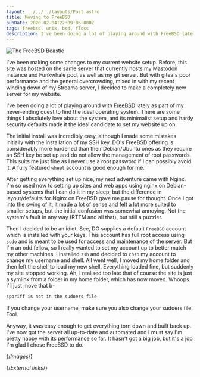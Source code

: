 ```yaml
---
layout: ../../../layouts/Post.astro
title: Moving to FreeBSD
pubDate: 2020-02-04T22:09:06.000Z
tags: freebsd, unix, bsd, floss
description: I've been doing a lot of playing around with FreeBSD lately as part of my never-ending quest to find the ideal operating system. There are some things I absolutely love about the system, and its minimalist setup and hardy security defaults made it the ideal candidate to set my website up on.
---
```


![The FreeBSD Beastie][beastie]

I've been making some changes to my current website setup. Before, this site was hosted on the same server that currently hosts my Mastodon instance and Funkwhale pod, as well as my git server. But with gitea's poor performance and the general overcrowding, mixed in with my recent winding down of my Streama server, I decided to make a completely new server for
my website.

I've been doing a lot of playing around with [FreeBSD][freebsd] lately as part of my never-ending quest to find the ideal operating system. There are some things I absolutely love about the system, and its minimalist setup and hardy security defaults made it the ideal candidate to set my website up on.

The initial install was incredibly easy, although I made some mistakes initially with the installation of my SSH key. DO's FreeBSD offering is considerably more hardened than their Debian/Ubuntu ones as they require an SSH key be set up and do not allow the management of root passwords. This suits me just fine as I never use a root password if I can possibly avoid it. A fully featured `wheel` account is good enough for me.

After getting everything set up nice, my next adventure came with Nginx. I'm so used now to setting up sites and web apps using nginx on Debian-based systems that I can do it in my sleep, but the difference in layout/defaults for Nginx on FreeBSD gave me pause for thought. Once I got into the swing of it, it made a lot of sense and felt a lot more suited to smaller setups, but the initial confusion was somewhat annoying. Not the system's fault in any way (RTFM and all that), but still a puzzler.

Then I decided to be an idiot. See, DO supplies a default `FreeBSD` account which is installed with your keys. This account has full root access using `sudo` and is meant to be used for access and maintenance of the server. But I'm an odd fellow, so I really wanted to set my account up to better match my other machines. I installed `zsh` and decided to `chsh` my account to change my username and shell. All went well, I moved my home folder and then left the shell to load my new shell. Everything loaded fine, but suddenly my site stopped working. Ah, I realised too late that of course the site is just a symlink from a folder in my home folder, which has now moved. Whoops. I'll just move that b-

```bash
sporiff is not in the sudoers file
```

If you change your username, make sure you also change your sudoers file. Fool.

Anyway, it was easy enough to get everything torn down and built back up. I've now got the server all up-to-date and automated and I must say I'm pretty happy with its performance so far. It hasn't got a big job, but it's a job I'm glad I chose FreeBSD to do.

{/*Images*/}

[beastie]: /images/beastie.webp

{/*External links*/}

[freebsd]: https://freebsd.org
